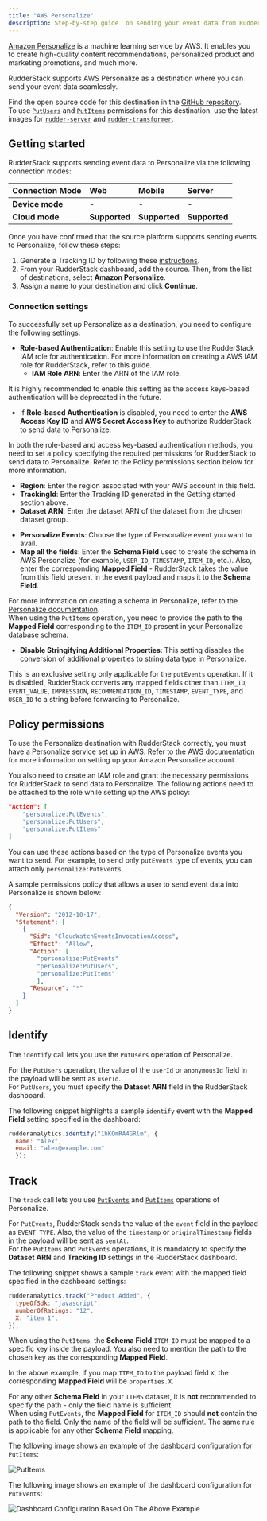 ```yaml
---
title: "AWS Personalize"
description: Step-by-step guide  on sending your event data from RudderStack to AWS Personalize.
---
```


[Amazon Personalize](https://aws.amazon.com/personalize/) is a machine learning service by AWS. It enables you to create high-quality content recommendations, personalized product and marketing promotions, and much more.

RudderStack supports AWS Personalize as a destination where you can send your event data seamlessly.

<div class="infoBlock">
Find the open source code for this destination in the <a href="https://github.com/rudderlabs/rudder-transformer/tree/master/src/v0/destinations/personalize">GitHub repository</a>.
</div>

<div class="infoBlock">
To use <a href="https://docs.aws.amazon.com/personalize/latest/dg/API_UBS_PutUsers.html"><code class="inline-code">PutUsers</code></a> and <a href="https://docs.aws.amazon.com/personalize/latest/dg/API_UBS_PutItems.html"><code class="inline-code">PutItems</code></a> permissions for this destination, use the latest images for <a href="https://github.com/rudderlabs/rudder-server"><code class="inline-code">rudder-server</code></a> and <a href="https://github.com/rudderlabs/rudder-transformer"><code class="inline-code">rudder-transformer</code></a>.
</div>

## Getting started

RudderStack supports sending event data to Personalize via the following <Link to="/rudderstack-cloud/rudderstack-connection-modes/">connection modes</Link>:

| **Connection Mode** | **Web** | **Mobile** | **Server** |
| :--- | :--- | :--- | :--- |
| **Device mode** | - | - | - |
| **Cloud mode** | **Supported** | **Supported** | **Supported** |

Once you have confirmed that the source platform supports sending events to Personalize, follow these steps:

1. Generate a Tracking ID by following these [instructions](https://github.com/rudderlabs/rudder-transformer/blob/master/v0/destinations/personalize/scripts/README.md).
2. From your RudderStack dashboard, add the source. Then, from the list of destinations, select **Amazon Personalize**.
3. Assign a name to your destination and click **Continue**.

### Connection settings

To successfully set up Personalize as a destination, you need to configure the following settings:

- **Role-based Authentication**: Enable this setting to use the RudderStack IAM role for authentication. For more information on creating a AWS IAM role for RudderStack, refer to <Link to="/destinations/aws-iam-role-for-rudderstack/#creating-a-rudderstack-iam-role">this guide</Link>.
  - **IAM Role ARN**: Enter the ARN of the IAM role.

<div class="warningBlock">
It is highly recommended to enable this setting as the access keys-based authentication will be deprecated in the future.
</div>

- If **Role-based Authentication** is disabled, you need to enter the **AWS Access Key ID** and **AWS Secret Access Key** to authorize RudderStack to send data to Personalize. 

<div class="infoBlock">
In both the role-based and access key-based authentication methods, you need to set a policy specifying the required permissions for RudderStack to send data to Personalize. Refer to the <Link to="#policy-permissions">Policy permissions</Link> section below for more information. 
</div>

- **Region**: Enter the region associated with your AWS account in this field.
- **TrackingId**: Enter the Tracking ID generated in the <Link to="#getting-started">Getting started</Link> section above.
- **Dataset ARN**: Enter the dataset ARN of the dataset from the chosen dataset group.
* **Personalize Events**: Choose the type of Personalize event you want to avail.
* **Map all the fields**: Enter the **Schema Field** used to create the schema in AWS Personalize (for example, `USER_ID`, `TIMESTAMP`, `ITEM_ID`, etc.). Also, enter the corresponding **Mapped Field** - RudderStack takes the value from this field present in the event payload and maps it to the **Schema Field**.

<div class="infoBlock">
For more information on creating a schema in Personalize, refer to the <a href="https://docs.aws.amazon.com/personalize/latest/dg/data-prep-creating-datasets.html">Personalize documentation</a>.
</div>

<div class="warningBlock">
When using the <code class="inline-code">PutItems</code> operation, you need to provide the path to the <strong>Mapped Field</strong> corresponding to the <code class="inline-code">ITEM_ID</code> present in your Personalize database schema.
</div>

* **Disable Stringifying Additional Properties**: This setting disables the conversion of additional properties to string data type in Personalize. 

<div class="infoBlock">
This is an exclusive setting only applicable for the <code class="inline-code">putEvents</code> operation. If it is disabled, RudderStack converts any mapped fields other than <code class="inline-code">ITEM_ID</code>, <code class="inline-code">EVENT_VALUE</code>, <code class="inline-code">IMPRESSION</code>, <code class="inline-code">RECOMMENDATION_ID</code>, <code class="inline-code">TIMESTAMP</code>, <code class="inline-code">EVENT_TYPE</code>, and <code class="inline-code">USER_ID</code> to a string before forwarding to Personalize.
</div>

## Policy permissions

To use the Personalize destination with RudderStack correctly, you must have a Personalize service set up in AWS. Refer to the <a href="https://docs.aws.amazon.com/personalize/latest/dg/setup.html">AWS documentation</a> for more information on setting up your Amazon Personalize account.

You also need to create an IAM role and grant the necessary permissions for RudderStack to send data to Personalize. The following actions need to be attached to the role while setting up the AWS policy:

```json
"Action": [
    "personalize:PutEvents",
    "personalize:PutUsers",
    "personalize:PutItems"
]
```

You can use these actions based on the type of Personalize events you want to send. For example, to send only <code class="inline-code">putEvents</code> type of events, you can attach only <code class="inline-code">personalize:PutEvents</code>.

A sample permissions policy that allows a user to send event data into Personalize is shown below:

```json
{
  "Version": "2012-10-17",
  "Statement": [
    {
      "Sid": "CloudWatchEventsInvocationAccess",
      "Effect": "Allow",
      "Action": [
        "personalize:PutEvents"
        "personalize:PutUsers",
        "personalize:PutItems"
        ],
      "Resource": "*"
    }
  ]
}
```

## Identify

The <Link to="/event-spec/standard-events/identify">`identify`</Link> call lets you use the `PutUsers` operation of Personalize.

<div class="infoBlock">
For the <code class="inline-code">PutUsers</code> operation, the value of the <code class="inline-code">userId</code> or <code class="inline-code">anonymousId</code> field in the payload will be sent as <code class="inline-code">userId</code>.
</div>

<div class="warningBlock">
For <code class="inline-code">PutUsers</code>, you must specify the <strong>Dataset ARN</strong> field in the RudderStack dashboard.
</div>

The following snippet highlights a sample `identify` event with the **Mapped Field** setting specified in the dashboard:

```javascript
rudderanalytics.identify("1hKOmRA4GRlm", {
  name: "Alex",
  email: "alex@example.com"
  });
```

## Track

The <Link to="/event-spec/standard-events/track">`track`</Link> call lets you use [`PutEvents`](https://docs.aws.amazon.com/personalize/latest/dg/API_UBS_PutEvents.html) and [`PutItems`](https://docs.aws.amazon.com/personalize/latest/dg/API_UBS_PutItems.html) operations of Personalize.

<div class="infoBlock">
For <code class="inline-code">PutEvents</code>, RudderStack sends the value of the <code class="inline-code">event</code> field in the payload as <code class="inline-code">EVENT_TYPE</code>. Also, the value of the <code class="inline-code">timestamp</code> or <code class="inline-code">originalTimestamp</code> fields in the payload will be sent as <code class="inline-code">sentAt</code>.
</div>

<div class="warningBlock">
For the <code class="inline-code">PutItems</code> and <code class="inline-code">PutEvents</code> operations, it is mandatory to specify the <strong>Dataset ARN</strong> and <strong>Tracking ID</strong> settings in the RudderStack dashboard.
</div>

The following snippet shows a sample `track` event with the mapped field specified in the dashboard settings:

```javascript
rudderanalytics.track("Product Added", {
  typeOfSdk: "javascript",
  numberOfRatings: "12",
  X: "item 1",
});
```

When using the <code class="inline-code">PutItems</code>, the <strong>Schema Field</strong> <code class="inline-code">ITEM_ID</code> must be mapped to a specific key inside the payload. You also need to mention the path to the chosen key as the corresponding <strong>Mapped Field</strong>.

In the above example, if you map `ITEM_ID` to the payload field `X`, the corresponding **Mapped Field** will be `properties.X`.

<div class="infoBlock">
For any other <strong>Schema Field</strong> in your <code class="inline-code">ITEMS</code> dataset, it is <strong>not</strong> recommended to specify the path - only the field name is sufficient.
</div>

<div class="warningBlock">
When using <code class="inline-code">PutEvents</code>, the <strong>Mapped Field</strong> for <code class="inline-code">ITEM_ID</code> should <strong>not</strong> contain the path to the field. Only the name of the field will be sufficient. The same rule is applicable for any other <strong>Schema Field</strong>  mapping.
</div>

The following image shows an example of the dashboard configuration for `PutItems`:

<img src="../../assets/putItems.png" alt="PutItems" />

The following image shows an example of the dashboard configuration for `PutEvents`:

<img src="../../assets/putEvents.png" alt="Dashboard Configuration Based On The Above Example" />